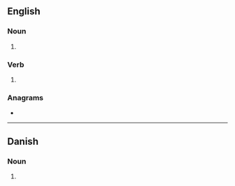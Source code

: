 ==English==

===Noun===
{{head|en|noun plural form}}

# {{plural of|garner|lang=en}}

===Verb===
{{head|en|verb form}}

# {{en-third-person singular of|garner}}

===Anagrams===
* {{anagrams|en|a=aegnrrs|Garrens|Graners|Rangers|rangers}}

----

==Danish==

===Noun===
{{head|da|noun form|g=n}}

# {{genitive plural indefinite of|garn|lang=da}}